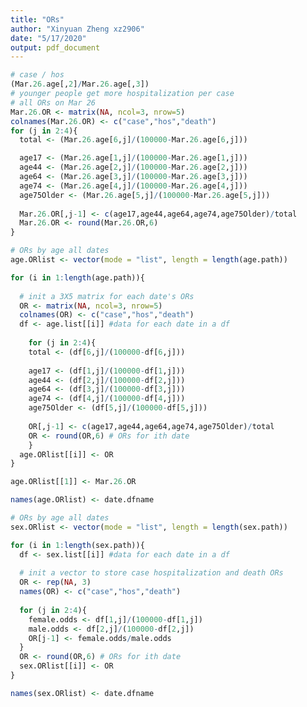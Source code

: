 ```yaml
---
title: "ORs"
author: "Xinyuan Zheng xz2906"
date: "5/17/2020"
output: pdf_document
---
```


```r
# case / hos
(Mar.26.age[,2]/Mar.26.age[,3])
# younger people get more hospitalization per case
# all ORs on Mar 26
Mar.26.OR <- matrix(NA, ncol=3, nrow=5)
colnames(Mar.26.OR) <- c("case","hos","death")
for (j in 2:4){
  total <- (Mar.26.age[6,j]/(100000-Mar.26.age[6,j]))

  age17 <- (Mar.26.age[1,j]/(100000-Mar.26.age[1,j]))
  age44 <- (Mar.26.age[2,j]/(100000-Mar.26.age[2,j]))
  age64 <- (Mar.26.age[3,j]/(100000-Mar.26.age[3,j]))
  age74 <- (Mar.26.age[4,j]/(100000-Mar.26.age[4,j]))
  age75Older <- (Mar.26.age[5,j]/(100000-Mar.26.age[5,j]))
  
  Mar.26.OR[,j-1] <- c(age17,age44,age64,age74,age75Older)/total
  Mar.26.OR <- round(Mar.26.OR,6)
}
```


```r
# ORs by age all dates
age.ORlist <- vector(mode = "list", length = length(age.path))

for (i in 1:length(age.path)){
  
  # init a 3X5 matrix for each date's ORs
  OR <- matrix(NA, ncol=3, nrow=5)
  colnames(OR) <- c("case","hos","death")
  df <- age.list[[i]] #data for each date in a df
  
    for (j in 2:4){
    total <- (df[6,j]/(100000-df[6,j]))
  
    age17 <- (df[1,j]/(100000-df[1,j]))
    age44 <- (df[2,j]/(100000-df[2,j]))
    age64 <- (df[3,j]/(100000-df[3,j]))
    age74 <- (df[4,j]/(100000-df[4,j]))
    age75Older <- (df[5,j]/(100000-df[5,j]))
    
    OR[,j-1] <- c(age17,age44,age64,age74,age75Older)/total
    OR <- round(OR,6) # ORs for ith date
    }
  age.ORlist[[i]] <- OR
}

age.ORlist[[1]] <- Mar.26.OR

names(age.ORlist) <- date.dfname
```


```r
# ORs by age all dates
sex.ORlist <- vector(mode = "list", length = length(sex.path))

for (i in 1:length(sex.path)){
  df <- sex.list[[i]] #data for each date in a df
  
  # init a vector to store case hospitalization and death ORs 
  OR <- rep(NA, 3)
  names(OR) <- c("case","hos","death")
  
  for (j in 2:4){
    female.odds <- df[1,j]/(100000-df[1,j])
    male.odds <- df[2,j]/(100000-df[2,j])
    OR[j-1] <- female.odds/male.odds
  }
  OR <- round(OR,6) # ORs for ith date
  sex.ORlist[[i]] <- OR
}

names(sex.ORlist) <- date.dfname
```

